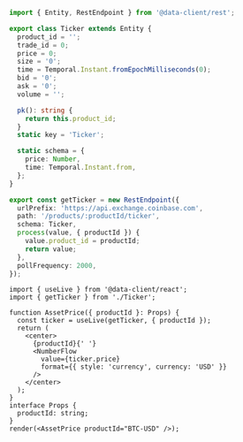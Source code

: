 
<HooksPlayground row defaultTab={props.defaultTab}>

```typescript title="Ticker" {32} collapsed
import { Entity, RestEndpoint } from '@data-client/rest';

export class Ticker extends Entity {
  product_id = '';
  trade_id = 0;
  price = 0;
  size = '0';
  time = Temporal.Instant.fromEpochMilliseconds(0);
  bid = '0';
  ask = '0';
  volume = '';

  pk(): string {
    return this.product_id;
  }
  static key = 'Ticker';

  static schema = {
    price: Number,
    time: Temporal.Instant.from,
  };
}

export const getTicker = new RestEndpoint({
  urlPrefix: 'https://api.exchange.coinbase.com',
  path: '/products/:productId/ticker',
  schema: Ticker,
  process(value, { productId }) {
    value.product_id = productId;
    return value;
  },
  pollFrequency: 2000,
});
```

```tsx title="AssetPrice" {5}
import { useLive } from '@data-client/react';
import { getTicker } from './Ticker';

function AssetPrice({ productId }: Props) {
  const ticker = useLive(getTicker, { productId });
  return (
    <center>
      {productId}{' '}
      <NumberFlow
        value={ticker.price}
        format={{ style: 'currency', currency: 'USD' }}
      />
    </center>
  );
}
interface Props {
  productId: string;
}
render(<AssetPrice productId="BTC-USD" />);
```

</HooksPlayground>
